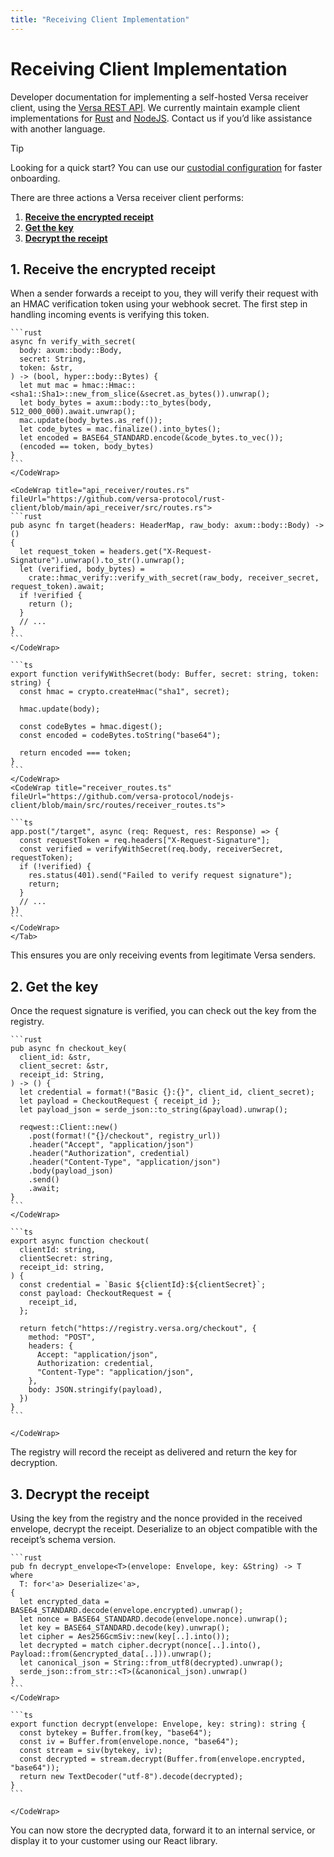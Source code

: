 ```yaml
---
title: "Receiving Client Implementation"
---
```


# Receiving Client Implementation

Developer documentation for implementing a self-hosted Versa receiver client, using the [Versa REST API](/receiving). We currently maintain example client implementations for [Rust](https://github.com/versa-protocol/rust-client) and [NodeJS](https://github.com/versa-protocol/nodejs-client). Contact us if you’d like assistance with another language.

> [!TIP]
> Looking for a quick start? You can use our [custodial configuration](/receiving#custodial-configuration) for faster onboarding.

There are three actions a Versa receiver client performs:

1. **[Receive the encrypted receipt](#1-receive-the-encrypted-receipt)**
2. **[Get the key](#2-get-the-key)**
3. **[Decrypt the receipt](#3-decrypt-the-receipt)**

## 1. Receive the encrypted receipt

When a sender forwards a receipt to you, they will verify their request with an HMAC verification token using your webhook secret.
The first step in handling incoming events is verifying this token.

<TabGroup>
  <Tab title="Rust">
      <CodeWrap title="hmac_verify.rs" fileUrl="https://github.com/versa-protocol/rust-client/blob/main/api_receiver/src/hmac_verify.rs">

    ```rust
    async fn verify_with_secret(
      body: axum::body::Body,
      secret: String,
      token: &str,
    ) -> (bool, hyper::body::Bytes) {
      let mut mac = hmac::Hmac::<sha1::Sha1>::new_from_slice(&secret.as_bytes()).unwrap();
      let body_bytes = axum::body::to_bytes(body, 512_000_000).await.unwrap();
      mac.update(body_bytes.as_ref());
      let code_bytes = mac.finalize().into_bytes();
      let encoded = BASE64_STANDARD.encode(&code_bytes.to_vec());
      (encoded == token, body_bytes)
    }
    ```
    </CodeWrap>

    <CodeWrap title="api_receiver/routes.rs" fileUrl="https://github.com/versa-protocol/rust-client/blob/main/api_receiver/src/routes.rs">
    ```rust
    pub async fn target(headers: HeaderMap, raw_body: axum::body::Body) -> ()
    {
      let request_token = headers.get("X-Request-Signature").unwrap().to_str().unwrap();
      let (verified, body_bytes) =
        crate::hmac_verify::verify_with_secret(raw_body, receiver_secret, request_token).await;
      if !verified {
        return ();
      }
      // ...
    }
    ```
    </CodeWrap>

  </Tab>
  <Tab title="NodeJS">
      <CodeWrap title="hmac_verify.ts" fileUrl="https://github.com/versa-protocol/nodejs-client/blob/main/src/lib/hmac_verify.ts">

    ```ts
    export function verifyWithSecret(body: Buffer, secret: string, token: string) {
      const hmac = crypto.createHmac("sha1", secret);

      hmac.update(body);

      const codeBytes = hmac.digest();
      const encoded = codeBytes.toString("base64");

      return encoded === token;
    }
    ```
    </CodeWrap>
    <CodeWrap title="receiver_routes.ts" fileUrl="https://github.com/versa-protocol/nodejs-client/blob/main/src/routes/receiver_routes.ts">

    ```ts
    app.post("/target", async (req: Request, res: Response) => {
      const requestToken = req.headers["X-Request-Signature"];
      const verified = verifyWithSecret(req.body, receiverSecret, requestToken);
      if (!verified) {
        res.status(401).send("Failed to verify request signature");
        return;
      }
      // ...
    })
    ```
    </CodeWrap>
    </Tab>

</TabGroup>
This ensures you are only receiving events from legitimate Versa senders.

## 2. Get the key

Once the request signature is verified, you can check out the key from the registry.

<TabGroup>
  <Tab title="Rust">
    <CodeWrap title="r_protocol.rs" fileUrl="https://github.com/versa-protocol/rust-client/blob/main/api_receiver/src/r_protocol.rs">

    ```rust
    pub async fn checkout_key(
      client_id: &str,
      client_secret: &str,
      receipt_id: String,
    ) -> () {
      let credential = format!("Basic {}:{}", client_id, client_secret);
      let payload = CheckoutRequest { receipt_id };
      let payload_json = serde_json::to_string(&payload).unwrap();

      reqwest::Client::new()
        .post(format!("{}/checkout", registry_url))
        .header("Accept", "application/json")
        .header("Authorization", credential)
        .header("Content-Type", "application/json")
        .body(payload_json)
        .send()
        .await;
    }
    ```
    </CodeWrap>

  </Tab>
  <Tab title="NodeJS">
    <CodeWrap title="checkout.ts" fileUrl="https://github.com/versa-protocol/nodejs-client/blob/main/src/lib/checkout.ts">

    ```ts
    export async function checkout(
      clientId: string,
      clientSecret: string,
      receipt_id: string,
    ) {
      const credential = `Basic ${clientId}:${clientSecret}`;
      const payload: CheckoutRequest = {
        receipt_id,
      };

      return fetch("https://registry.versa.org/checkout", {
        method: "POST",
        headers: {
          Accept: "application/json",
          Authorization: credential,
          "Content-Type": "application/json",
        },
        body: JSON.stringify(payload),
      })
    }
    ```

    </CodeWrap>

  </Tab>
</TabGroup>
The registry will record the receipt as delivered and return the key for decryption.

## 3. Decrypt the receipt

Using the key from the registry and the nonce provided in the received envelope, decrypt the receipt. Deserialize to an object compatible with the receipt’s schema version.

<TabGroup>
  <Tab title="Rust">
      <CodeWrap title="decryption.rs" fileUrl="https://github.com/versa-protocol/rust-client/blob/main/api_receiver/src/decryption.rs">

    ```rust
    pub fn decrypt_envelope<T>(envelope: Envelope, key: &String) -> T
    where
      T: for<'a> Deserialize<'a>,
    {
      let encrypted_data = BASE64_STANDARD.decode(envelope.encrypted).unwrap();
      let nonce = BASE64_STANDARD.decode(envelope.nonce).unwrap();
      let key = BASE64_STANDARD.decode(key).unwrap();
      let cipher = Aes256GcmSiv::new(key[..].into());
      let decrypted = match cipher.decrypt(nonce[..].into(), Payload::from(&encrypted_data[..])).unwrap();
      let canonical_json = String::from_utf8(decrypted).unwrap();
      serde_json::from_str::<T>(&canonical_json).unwrap()
    }
    ```
    </CodeWrap>

  </Tab>
  <Tab title="NodeJS">
    <CodeWrap title="decrypt.ts" fileUrl="https://github.com/versa-protocol/nodejs-client/blob/main/src/lib/decrypt.ts">

    ```ts
    export function decrypt(envelope: Envelope, key: string): string {
      const bytekey = Buffer.from(key, "base64");
      const iv = Buffer.from(envelope.nonce, "base64");
      const stream = siv(bytekey, iv);
      const decrypted = stream.decrypt(Buffer.from(envelope.encrypted, "base64"));
      return new TextDecoder("utf-8").decode(decrypted);
    }
    ```

    </CodeWrap>

  </Tab>
</TabGroup>
You can now store the decrypted data, forward it to an internal service, or display it to your customer using our React library.
